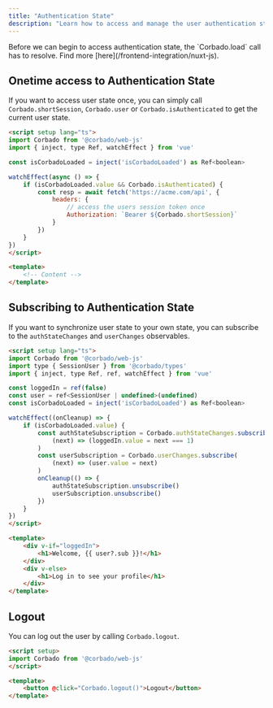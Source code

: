 ```yaml
---
title: "Authentication State"
description: "Learn how to access and manage the user authentication state on the in your Nuxt.js application."
---
```


<Warning>
    Before we can begin to access authentication state, the `Corbado.load` call has to resolve.
    Find more [here](/frontend-integration/nuxt-js).
</Warning>

## Onetime access to Authentication State

If you want to access user state once, you can simply call `Corbado.shortSession`,
`Corbado.user` or `Corbado.isAuthenticated` to get the current user state.

```html UserInformation.vue
<script setup lang="ts">
import Corbado from '@corbado/web-js'
import { inject, type Ref, watchEffect } from 'vue'

const isCorbadoLoaded = inject('isCorbadoLoaded') as Ref<boolean>

watchEffect(async () => {
    if (isCorbadoLoaded.value && Corbado.isAuthenticated) {
        const resp = await fetch('https://acme.com/api', {
            headers: {
                // access the users session token once
                Authorization: `Bearer ${Corbado.shortSession}`
            }
        })
    }
})
</script>

<template>
    <!-- Content -->
</template>
```

## Subscribing to Authentication State

If you want to synchronize user state to your own state, you can subscribe to the `authStateChanges` and `userChanges` observables.

```html UserInformation.vue
<script setup lang="ts">
import Corbado from '@corbado/web-js'
import type { SessionUser } from '@corbado/types'
import { inject, type Ref, ref, watchEffect } from 'vue'

const loggedIn = ref(false)
const user = ref<SessionUser | undefined>(undefined)
const isCorbadoLoaded = inject('isCorbadoLoaded') as Ref<boolean>

watchEffect((onCleanup) => {
    if (isCorbadoLoaded.value) {
        const authStateSubscription = Corbado.authStateChanges.subscribe(
            (next) => (loggedIn.value = next === 1)
        )
        const userSubscription = Corbado.userChanges.subscribe(
            (next) => (user.value = next)
        )
        onCleanup(() => {
            authStateSubscription.unsubscribe()
            userSubscription.unsubscribe()
        })
    }
})
</script>

<template>
    <div v-if="loggedIn">
        <h1>Welcome, {{ user?.sub }}!</h1>
    </div>
    <div v-else>
        <h1>Log in to see your profile</h1>
    </div>
</template>
```

## Logout

You can log out the user by calling `Corbado.logout`.

```html routes/+page.svelte
<script setup>
import Corbado from '@corbado/web-js'
</script>

<template>
    <button @click="Corbado.logout()">Logout</button>
</template>
```